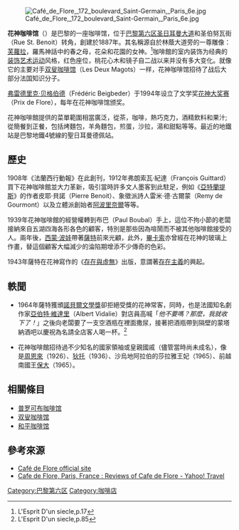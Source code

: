 {{Expand|time=2013-02-16T08:45:27+00:00 }}
[[File:Café_de_Flore,_172_boulevard_Saint-Germain,_Paris_6e.jpg|thumb]]

'''花神咖啡馆'''（{{lang-fr|'''Café de Flore'''}}）是巴黎的一座咖啡馆，位于[[巴黎第六区|巴黎第六区]][[圣日耳曼大道|圣日耳曼大道]]和圣伯努瓦街（Rue St. Benoit）转角，創建於1887年。其名稱源自於林蔭大道旁的一尊雕像：[[佛洛拉|芙蘿拉]]，羅馬神話中的春之母，花朵和花園的女神。<ref>L'Esprit D'un siecle,p.17</ref>咖啡館的室内装饰为经典的[[装饰艺术运动|装饰艺术运动]]风格，红色座位，桃花心木和镜子自二战以来并没有多大变化。就像它的主要对手[[双叟咖啡馆|双叟咖啡馆]]（Les Deux Magots）一样，花神咖啡馆招待了战后大部分法国知识分子。

[[弗雷德里克·贝格伯德|弗雷德里克·贝格伯德]]（Frédéric Beigbeder）于1994年设立了文学奖[[花神大奖赛|花神大奖赛]]（Prix de Flore），每年在花神咖啡馆颁奖。

花神咖啡館提供的菜單範圍相當廣泛，從茶，咖啡，熱巧克力，酒精飲料和果汁; 從簡餐到正餐，包括烤麵包，羊角麵包，煎蛋，沙拉，湯和甜點等等。最近的地鐵站是巴黎地鐵4號線的聖日耳曼德佩站。

==歷史==
1908年《法蘭西行動報》在此創刊，1912年弗朗索瓦·紀達（François Guittard）買下花神咖啡館並大力革新，吸引當時許多文人墨客到此駐足，例如《[[亞特蘭提斯|亞特蘭提斯]]》的作者皮耶·貝諾（Pierre Benoit）、象徵派詩人雷米·德·古爾蒙（Remy de Gourmont）以及立體派創始者[[阿波里奈爾|阿波里奈爾]]等等。

1939年花神咖啡館的經營權轉到布巴（Paul Boubal）手上，這位不拘小節的老闆接納來自五湖四海各形各色的顧客，特別是那些因為喧鬧而不被其他咖啡館接受的人。兩年後，[[西蒙·波娃|西蒙·波娃]]帶著[[薩特|薩特]]前來光顧，此外，[[畢卡索|畢卡索]]亦曾經在花神的玻璃上作畫，替這個顧客大幅減少的淪陷期增添不少傳奇的色彩。

1943年薩特在花神寫作的《[[存在與虛無|存在與虛無]]》出版，意謂著[[存在主義|存在主義]]的興起。

==軼聞==
*1964年薩特獲頒[[諾貝爾文學獎|諾貝爾文學獎]]卻拒絕受獎的花神常客，同時，也是法國知名劇作家[[亞伯特·維達里|亞伯特·維達里]]（Albert Vidalie）對店員高喊「''他不要嗎？那麼，我就收下了！''」之後向老闆要了一支空酒瓶在裡面撒尿，接著把酒瓶帶到隔壁的蒙塔納酒吧以慶祝為名請全店客人喝一杯。<ref>L'Esprit D'un siecle,p.85</ref>

*花神咖啡館招待過不少知名的國家領袖或皇親國戚（儘管當時尚未成名），像是[[周恩來|周恩來]]（1926）、[[狄托|狄托]]（1936）、沙烏地阿拉伯的莎拉雅王妃（1965）、前越南國王[[保大_(阮朝)|保大]]（1965）。

==相關條目==
* [[普罗可布咖啡馆|普罗可布咖啡馆]]
* [[双叟咖啡馆|双叟咖啡馆]]
* [[和平咖啡馆|和平咖啡馆]]

== 參考來源 ==
{{reflist}}
* [http://www.cafe-de-flore.com/ Café de Flore official site] {{Wayback|url=http://www.cafe-de-flore.com/ |date=20100111033522 }}
* [http://travel.yahoo.com/p-travelguide-2775797-cafe_de_flore_paris-i/ Cafe de Flore, Paris, France : Reviews of Cafe de Flore - Yahoo! Travel] {{Wayback|url=http://travel.yahoo.com/p-travelguide-2775797-cafe_de_flore_paris-i/ |date=20100412104129 }}

{{巴黎名胜}}
[[Category:巴黎第六区|Category:巴黎第六区]]
[[Category:咖啡店|Category:咖啡店]]